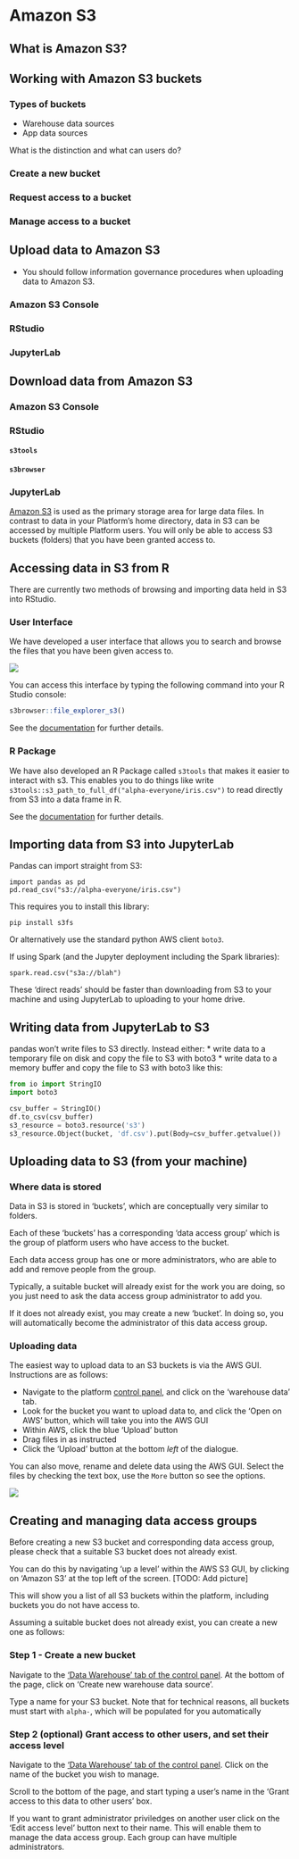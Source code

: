 # Amazon S3

## What is Amazon S3?

## Working with Amazon S3 buckets

### Types of buckets

*   Warehouse data sources
*   App data sources

What is the distinction and what can users do?

### Create a new bucket

### Request access to a bucket

### Manage access to a bucket

## Upload data to Amazon S3

*   You should follow information governance procedures when uploading data to Amazon S3.

### Amazon S3 Console

### RStudio

### JupyterLab

## Download data from Amazon S3

### Amazon S3 Console

### RStudio

#### `s3tools`

#### `s3browser`

### JupyterLab

[Amazon S3](https://en.wikipedia.org/wiki/Amazon_S3) is used as the primary storage area for large data files. In contrast to data in your Platform's home directory, data in S3 can be accessed by multiple Platform users. You will only be able to access S3 buckets (folders) that you have been granted access to.

## Accessing data in S3 from R

There are currently two methods of browsing and importing data held in S3 into RStudio.

### User Interface

We have developed a user interface that allows you to search and browse the files that you have been given access to.

![](images/s3/s3browser.png)

You can access this interface by typing the following command into your R Studio console:
```r
s3browser::file_explorer_s3()
```

See the [documentation](https://github.com/moj-analytical-services/s3browser) for further details.

### R Package

We have also developed an R Package called `s3tools` that makes it easier to interact with s3. This enables you to do things like write `s3tools::s3_path_to_full_df("alpha-everyone/iris.csv")` to read directly from S3 into a data frame in R.

See the [documentation](https://github.com/moj-analytical-services/s3tools) for
further details.

## Importing data from S3 into JupyterLab

Pandas can import straight from S3:

    import pandas as pd
    pd.read_csv("s3://alpha-everyone/iris.csv")

This requires you to install this library:

    pip install s3fs

Or alternatively use the standard python AWS client `boto3`.

If using Spark (and the Jupyter deployment including the Spark libraries):

    spark.read.csv("s3a://blah")

These 'direct reads' should be faster than downloading from S3 to your machine and using JupyterLab to uploading to your home drive.

## Writing data from JupyterLab to S3

pandas won't write files to S3 directly. Instead either:
* write data to a temporary file on disk and copy the file to S3 with boto3
* write data to a memory buffer and copy the file to S3 with boto3 like this:

```python
from io import StringIO
import boto3

csv_buffer = StringIO()
df.to_csv(csv_buffer)
s3_resource = boto3.resource('s3')
s3_resource.Object(bucket, 'df.csv').put(Body=csv_buffer.getvalue())
```

## Uploading data to S3 (from your machine)

### Where data is stored

Data in S3 is stored in 'buckets', which are conceptually very similar to folders.

Each of these 'buckets' has a corresponding 'data access group' which is the group of platform users who have access to the bucket.

Each data access group has one or more administrators, who are able to add and remove people from the group.

Typically, a suitable bucket will already exist for the work you are doing, so you just need to ask the data access group administrator to add you.

If it does not already exist, you may create a new 'bucket'.  In doing so, you will automatically become the administrator of this data access group.

### Uploading data

The easiest way to upload data to an S3 buckets is via the AWS GUI.  Instructions are as follows:

- Navigate to the platform [control panel](https://cpanel-master.services.alpha.mojanalytics.xyz/#Warehouse%20data), and click on the 'warehouse data' tab.
- Look for the bucket you want to upload data to, and click the 'Open on AWS' button, which will take you into the AWS GUI
- Within AWS, click the blue 'Upload' button
- Drag files in as instructed
- Click the 'Upload' button at the bottom *left* of the dialogue.

You can also move, rename and delete data using the AWS GUI. Select the files by checking the text box, use the `More` button so see the options.

![](images/s3/s3_options.png)

## Creating and managing data access groups

Before creating a new S3 bucket and corresponding data access group, please check that a suitable S3 bucket does not already exist.

You can do this by navigating 'up a level' within the AWS S3 GUI, by clicking on 'Amazon S3' at the top left of the screen.  [TODO: Add picture]

This will show you a list of all S3 buckets within the platform, including buckets you do not have access to.

Assuming a suitable bucket does not already exist, you can create a new one as follows:

### Step 1 - Create a new bucket

Navigate to the ['Data Warehouse' tab of the control panel](https://cpanel-master.services.alpha.mojanalytics.xyz/#Warehouse%20data).  At the bottom of the page, click on 'Create new warehouse data source'.

Type a name for your S3 bucket.  Note that for technical reasons, all buckets must start with `alpha-`, which will be populated for you automatically

### Step 2 (optional) Grant access to other users, and set their access level

Navigate to the ['Data Warehouse' tab of the control panel](https://cpanel-master.services.alpha.mojanalytics.xyz/#Warehouse%20data). Click on the name of the bucket you wish to manage.

Scroll to the bottom of the page, and start typing a user's name in the 'Grant access to this data to other users' box.

If you want to grant administrator priviledges on another user click on the 'Edit access level' button next to their name.  This will enable them to manage the data access group.  Each group can have multiple administrators.

